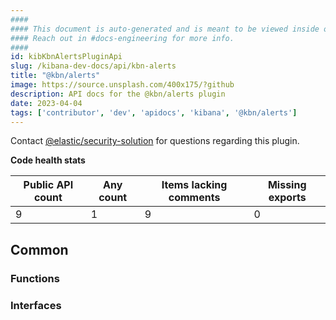 ```yaml
---
####
#### This document is auto-generated and is meant to be viewed inside our experimental, new docs system.
#### Reach out in #docs-engineering for more info.
####
id: kibKbnAlertsPluginApi
slug: /kibana-dev-docs/api/kbn-alerts
title: "@kbn/alerts"
image: https://source.unsplash.com/400x175/?github
description: API docs for the @kbn/alerts plugin
date: 2023-04-04
tags: ['contributor', 'dev', 'apidocs', 'kibana', '@kbn/alerts']
---
```




Contact [@elastic/security-solution](https://github.com/orgs/elastic/teams/security-solution) for questions regarding this plugin.

**Code health stats**

| Public API count  | Any count | Items lacking comments | Missing exports |
|-------------------|-----------|------------------------|-----------------|
| 9 | 1 | 9 | 0 |

## Common

### Functions
<DocDefinitionList data={kbnAlertsObj.common.functions}/>

### Interfaces
<DocDefinitionList data={kbnAlertsObj.common.interfaces}/>

